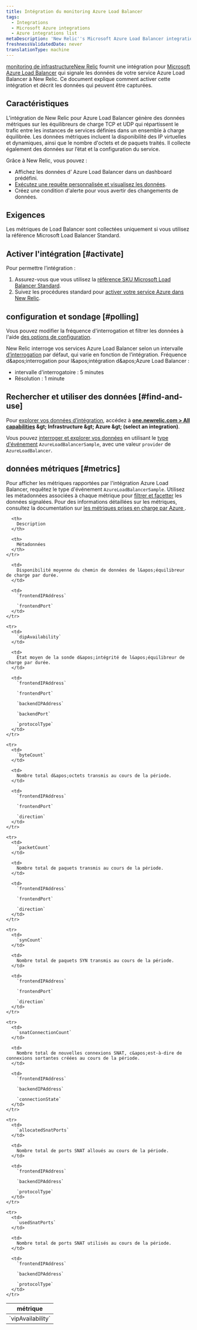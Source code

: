 ```yaml
---
title: Intégration du monitoring Azure Load Balancer
tags:
  - Integrations
  - Microsoft Azure integrations
  - Azure integrations list
metaDescription: 'New Relic''s Microsoft Azure Load Balancer integration: what data it reports, and how to enable it.'
freshnessValidatedDate: never
translationType: machine
---
```


[monitoring de infrastructureNew Relic](/docs/infrastructure) fournit une intégration pour [Microsoft Azure Load Balancer](https://docs.microsoft.com/en-us/azure/load-balancer/) qui signale les données de votre service Azure Load Balancer à New Relic. Ce document explique comment activer cette intégration et décrit les données qui peuvent être capturées.

## Caractéristiques

L’intégration de New Relic pour Azure Load Balancer génère des données métriques sur les équilibreurs de charge TCP et UDP qui répartissent le trafic entre les instances de services définies dans un ensemble à charge équilibrée. Les données métriques incluent la disponibilité des IP virtuelles et dynamiques, ainsi que le nombre d&apos;octets et de paquets traités. Il collecte également des données sur l’état et la configuration du service.

Grâce à New Relic, vous pouvez :

* Affichez les données d’ Azure Load Balancer dans un dashboard prédéfini.
* [Exécutez une requête personnalisée et visualisez les données](/docs/using-new-relic/data/understand-data/query-new-relic-data).
* Créez une condition d&apos;alerte pour vous avertir des changements de données.

## Exigences

Les métriques de Load Balancer sont collectées uniquement si vous utilisez la référence Microsoft Load Balancer Standard.

## Activer l&apos;intégration [#activate]

Pour permettre l’intégration :

1. Assurez-vous que vous utilisez la [référence SKU Microsoft Load Balancer Standard](#requirements).
2. Suivez les procédures standard pour [activer votre service Azure dans New Relic](/docs/infrastructure/microsoft-azure-integrations/getting-started/activate-azure-integrations).

## configuration et sondage [#polling]

Vous pouvez modifier la fréquence d&apos;interrogation et filtrer les données à l&apos;aide [des options de configuration](/docs/integrations/new-relic-integrations/getting-started/configure-polling-frequency-data-collection-cloud-integrations).

New Relic interroge vos services Azure Load Balancer selon un intervalle [d’interrogation](/docs/integrations/microsoft-azure-integrations/getting-started/azure-integration-polling) par défaut, qui varie en fonction de l’intégration. Fréquence d&amp;apos;interrogation pour l&amp;apos;intégration d&amp;apos;Azure Load Balancer :

* intervalle d&apos;interrogatoire : 5 minutes
* Résolution : 1 minute

## Rechercher et utiliser des données [#find-and-use]

Pour [explorer vos données d’intégration](/docs/infrastructure/integrations/find-use-infrastructure-integration-data), accédez à <DNT>**[one.newrelic.com &gt; All capabilities](https://one.newrelic.com/all-capabilities) &amp;gt; Infrastructure &amp;gt; Azure &amp;gt; (select an integration)**</DNT>.

Vous pouvez [interroger et explorer vos données](/docs/using-new-relic/data/understand-data/query-new-relic-data) en utilisant le [type d&apos;événement](/docs/data-apis/understand-data/new-relic-data-types/#event-data) `AzureLoadBalancerSample`, avec une valeur `provider` de `AzureLoadBalancer`.

## données métriques [#metrics]

Pour afficher les métriques rapportées par l&apos;intégration Azure Load Balancer, requêtez le type d&apos;événement `AzureLoadBalancerSample`. Utilisez les métadonnées associées à chaque métrique pour [filtrer et facetter](/docs/infrastructure/integrations-getting-started/getting-started/understand-integration-data-data-types#metric) les données signalées. Pour des informations détaillées sur les métriques, consultez la documentation sur [les métriques prises en charge par Azure ](https://docs.microsoft.com/en-us/azure/azure-monitor/platform/metrics-supported#microsoftnetworkloadbalancers).

<table>
  <thead>
    <tr>
      <th style={{ width: "250px" }}>
        métrique
      </th>

      <th>
        Description
      </th>

      <th>
        Métadonnées
      </th>
    </tr>
  </thead>

  <tbody>
    <tr>
      <td>
        `vipAvailability`
      </td>

      <td>
        Disponibilité moyenne du chemin de données de l&apos;équilibreur de charge par durée.
      </td>

      <td>
        `frontendIPAddress`

        `frontendPort`
      </td>
    </tr>

    <tr>
      <td>
        `dipAvailability`
      </td>

      <td>
        État moyen de la sonde d&apos;intégrité de l&apos;équilibreur de charge par durée.
      </td>

      <td>
        `frontendIPAddress`

        `frontendPort`

        `backendIPAddress`

        `backendPort`

        `protocolType`
      </td>
    </tr>

    <tr>
      <td>
        `byteCount`
      </td>

      <td>
        Nombre total d&apos;octets transmis au cours de la période.
      </td>

      <td>
        `frontendIPAddress`

        `frontendPort`

        `direction`
      </td>
    </tr>

    <tr>
      <td>
        `packetCount`
      </td>

      <td>
        Nombre total de paquets transmis au cours de la période.
      </td>

      <td>
        `frontendIPAddress`

        `frontendPort`

        `direction`
      </td>
    </tr>

    <tr>
      <td>
        `synCount`
      </td>

      <td>
        Nombre total de paquets SYN transmis au cours de la période.
      </td>

      <td>
        `frontendIPAddress`

        `frontendPort`

        `direction`
      </td>
    </tr>

    <tr>
      <td>
        `snatConnectionCount`
      </td>

      <td>
        Nombre total de nouvelles connexions SNAT, c&apos;est-à-dire de connexions sortantes créées au cours de la période.
      </td>

      <td>
        `frontendIPAddress`

        `backendIPAddress`

        `connectionState`
      </td>
    </tr>

    <tr>
      <td>
        `allocatedSnatPorts`
      </td>

      <td>
        Nombre total de ports SNAT alloués au cours de la période.
      </td>

      <td>
        `frontendIPAddress`

        `backendIPAddress`

        `protocolType`
      </td>
    </tr>

    <tr>
      <td>
        `usedSnatPorts`
      </td>

      <td>
        Nombre total de ports SNAT utilisés au cours de la période.
      </td>

      <td>
        `frontendIPAddress`

        `backendIPAddress`

        `protocolType`
      </td>
    </tr>
  </tbody>
</table>